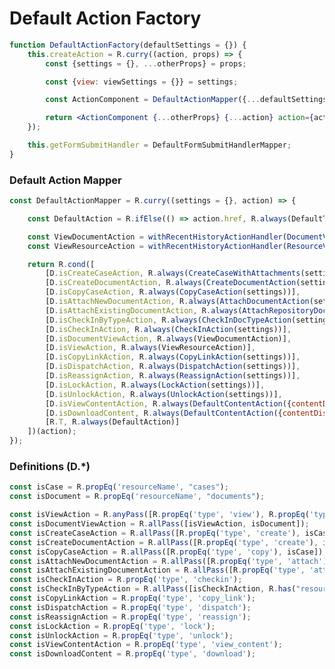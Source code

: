 

<Meta title="Templates/Action Factory" />

# Default Action Factory

```jsx
function DefaultActionFactory(defaultSettings = {}) {
	this.createAction = R.curry((action, props) => {
		const {settings = {}, ...otherProps} = props;

		const {view: viewSettings = {}} = settings;

		const ActionComponent = DefaultActionMapper({...defaultSettings, ...viewSettings}, action);

		return <ActionComponent {...otherProps} {...action} action={action}/>;
	});

	this.getFormSubmitHandler = DefaultFormSubmitHandlerMapper;
}
```

### Default Action Mapper

```jsx
const DefaultActionMapper = R.curry((settings = {}, action) => {

	const DefaultAction = R.ifElse(() => action.href, R.always(DefaultToolbarAction), R.always(DefaultRowAction))(action);

	const ViewDocumentAction = withRecentHistoryActionHandler(DocumentViewAction(settings));
	const ViewResourceAction = withRecentHistoryActionHandler(ResourceViewAction(settings));

	return R.cond([
		[D.isCreateCaseAction, R.always(CreateCaseWithAttachments(settings))],
		[D.isCreateDocumentAction, R.always(CreateDocumentAction(settings))],
		[D.isCopyCaseAction, R.always(CopyCaseAction(settings))],
		[D.isAttachNewDocumentAction, R.always(AttachDocumentAction(settings))],
		[D.isAttachExistingDocumentAction, R.always(AttachRepositoryDocumentAction(settings))],
		[D.isCheckInByTypeAction, R.always(CheckInDocTypeAction(settings))],
		[D.isCheckInAction, R.always(CheckInAction(settings))],
		[D.isDocumentViewAction, R.always(ViewDocumentAction)],
		[D.isViewAction, R.always(ViewResourceAction)],
		[D.isCopyLinkAction, R.always(CopyLinkAction(settings))],
		[D.isDispatchAction, R.always(DispatchAction(settings))],
		[D.isReassignAction, R.always(ReassignAction(settings))],
		[D.isLockAction, R.always(LockAction(settings))],
		[D.isUnlockAction, R.always(UnlockAction(settings))],
		[D.isViewContentAction, R.always(DefaultContentAction({contentDisposition: INLINE}))],
		[D.isDownloadContent, R.always(DefaultContentAction({contentDisposition: DOWNLOAD}))],
		[R.T, R.always(DefaultAction)]
	])(action);
});
```

### Definitions (D.*)

```jsx
const isCase = R.propEq('resourceName', "cases");
const isDocument = R.propEq('resourceName', "documents");

const isViewAction = R.anyPass([R.propEq('type', 'view'), R.propEq('type', 'edit')]);
const isDocumentViewAction = R.allPass([isViewAction, isDocument]);
const isCreateCaseAction = R.allPass([R.propEq('type', 'create'), isCase]);
const isCreateDocumentAction = R.allPass([R.propEq('type', 'create'), isDocument]);
const isCopyCaseAction = R.allPass([R.propEq('type', 'copy'), isCase]);
const isAttachNewDocumentAction = R.allPass([R.propEq('type', 'attach'), R.propEq('viewType', 'Create'), isDocument]);
const isAttachExistingDocumentAction = R.allPass([R.propEq('type', 'attach'), R.propEq('viewType', 'Attach'), isDocument]);
const isCheckInAction = R.propEq('type', 'checkin');
const isCheckInByTypeAction = R.allPass([isCheckInAction, R.has("resourceType")]);
const isCopyLinkAction = R.propEq('type', 'copy_link');
const isDispatchAction = R.propEq('type', 'dispatch');
const isReassignAction = R.propEq('type', 'reassign');
const isLockAction = R.propEq('type', 'lock');
const isUnlockAction = R.propEq('type', 'unlock');
const isViewContentAction = R.propEq('type', 'view_content');
const isDownloadContent = R.propEq('type', 'download');
```